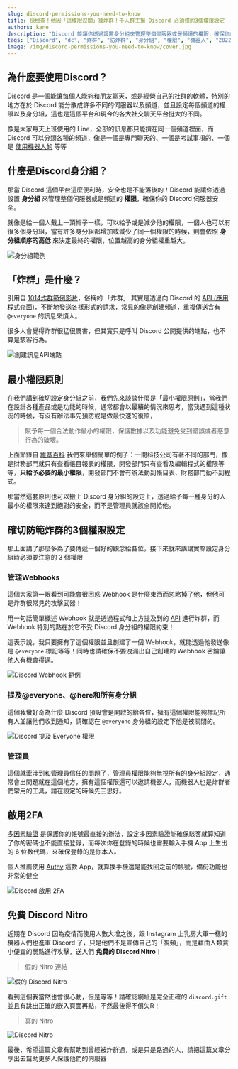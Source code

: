 ---
slug: discord-permissions-you-need-to-know
title: 快檢查！他因「這權限沒關」被炸群！千人群主揭 Discord 必須懂的3個權限設定
authors: kane
description: "Discord 能讓你透過設置身分組來管理整個伺服器或是頻道的權限，確保你的 Discord 伺服器及頻道安全，這篇文章將講述如何避免你的群組受到炸群機器人炸群的危險，並且提及到免費 Discord Nitro 所帶來的危害"
tags: ["Discord", "dc", "炸群", "防炸群", "身分組", "權限", "機器人", "2022"]
image: /img/discord-permissions-you-need-to-know/cover.jpg
---

<TOCInline toc={toc}/>

## 為什麼要使用Discord？

[Discord](https://discord.com/) 是一個能讓每個人能夠和朋友聊天，或是經營自己的社群的軟體，特別的地方在於 Discord 能分散成許多不同的伺服器以及頻道，並且設定每個頻道的權限以及身分組，這也是這個平台和現今的各大社交聊天平台挺大的不同。

像是大家每天上班使用的 Line，全部的訊息都只能擠在同一個頻道裡面，而 Discord 可以分類各種的頻道，像是一個是專門聊天的、一個是考試事項的、一個是 [使用機器人的](/blog/how-to-invite-bot) 等等

<!--truncate-->

<Adsense/>

## 什麼是Discord身分組？

那當 Discord 這個平台這麼便利時，安全也是不能落後的！Discord 能讓你透過設置 **身分組** 來管理整個伺服器或是頻道的 **權限**，確保你的 Discord 伺服器安全。

就像是給一個人戴上一頂帽子一樣，可以給予或是減少他的權限，一個人也可以有很多個身分組，當有許多身分組都增加或減少了同一個權限的時候，則會依照 **身分組順序的高低** 來決定最終的權限，位置越高的身分組權重越大。

![身分組範例](/img/discord-permissions-you-need-to-know/roles-example.png)

## 「炸群」是什麼？

引用自 [1014炸群範例影片](https://www.youtube.com/watch?v=VYQZnkJ1nrI)，俗稱的 「炸群」 其實是透過向 Discord 的 [API (應用程式介面)](https://zh.wikipedia.org/wiki/%E5%BA%94%E7%94%A8%E7%A8%8B%E5%BA%8F%E6%8E%A5%E5%8F%A3)，不斷地發送各樣形式的請求，常見的像是創建頻道，重複傳送含有 `@everyone` 的訊息來煩人。

<div className="player-container">
	<ReactPlayer url="https://www.youtube.com/watch?v=VYQZnkJ1nrI" controls light width="100%"/>
</div>

很多人會覺得炸群很猛很厲害，但其實只是呼叫 Discord 公開提供的端點，也不算是駭客行為。

![創建訊息API端點](/img/discord-permissions-you-need-to-know/create-message-endpoint.png)

<Adsense/>

## 最小權限原則

在我們講到確切設定身分組之前，我們先來談談什麼是「最小權限原則」，當我們在設計各種產品或是功能的時候，通常都會以最糟的情況來思考，當我遇到這種狀況的時候，有沒有辦法事先預防或是做最快速的復原，

> 賦予每一個合法動作最小的權限，保護數據以及功能避免受到錯誤或者惡意行為的破壞。

上面節錄自 [維基百科](https://zh.wikipedia.org/wiki/%E6%9C%80%E5%B0%8F%E6%9D%83%E9%99%90%E5%8E%9F%E5%88%99) 我們來舉個簡單的例子：一間科技公司有著不同的部門，像是財務部門就只有查看帳目報表的權限，開發部門只有查看及編輯程式的權限等等，**只給予必要的最小權限**，開發部門不會有辦法動到帳目表、財務部門動不到程式。

<Adsense/>

那當然這套原則也可以搬上 Discord 身分組的設定上，透過給予每一種身分的人最小的權限來達到絕對的安全，而不是管理員就該全開給他。

## 確切防範炸群的3個權限設定

那上面講了那麼多為了要傳遞一個好的觀念給各位，接下來就來講講實際設定身分組時必須要注意的 3 個權限

### 管理Webhooks

這個大家第一眼看到可能會很困惑 Webhook 是什麼東西而忽略掉了他，但他可是炸群很常見的攻擊武器！

用一句話簡單概述 Webhook 就是透過程式和上方提及到的 [API](https://zh.wikipedia.org/wiki/%E5%BA%94%E7%94%A8%E7%A8%8B%E5%BA%8F%E6%8E%A5%E5%8F%A3) 進行炸群，而 Webhook 特別的點在於它不受 Discord 身分組的權限約束！

<Adsense/>

這表示說，我只要擁有了這個權限並且創建了一個 Webhook，就能透過他發送像是 `@everyone` 標記等等！同時也請確保不要洩漏出自己創建的 Webhook 密鑰讓他人有機會得逞。

![Discord Webhook 範例](/img/discord-permissions-you-need-to-know/webhook-example.png)

### 提及@everyone、@here和所有身分組

這個我蠻好奇為什麼 Discord 預設會是開啟的給各位，擁有這個權限能夠標記所有人並讓他們收到通知，請確認在 `@everyone` 身分組的設定下他是被關閉的。

![Discord 提及 Everyone 權限](/img/discord-permissions-you-need-to-know/mention-everyone.png)

### 管理員

<Adsense/>

這個就牽涉到和管理員信任的問題了，管理員權限能夠無視所有的身分組設定，通常會出問題就在這個地方，擁有這個權限還可以邀請機器人，而機器人也是炸群者們常用的工具，請在設定的時候先三思好。

## 啟用2FA

[多因素驗證](https://zh.wikipedia.org/wiki/%E5%A4%9A%E9%87%8D%E8%A6%81%E7%B4%A0%E9%A9%97%E8%AD%89) 是保護你的帳號最直接的辦法，設定多因素驗證能確保駭客就算知道了你的密碼也不能直接登錄，而每次你在登錄的時候也需要輸入手機 App 上生出的 6 位數代碼，來確保登錄的是你本人。

個人推薦使用 [Authy](https://play.google.com/store/apps/details?id=com.authy.authy&hl=zh_TW&gl=US) 這款 App，就算換手機還是能找回之前的帳號，備份功能也非常的健全

![Discord 啟用 2FA](/img/discord-permissions-you-need-to-know/enable-2fa.png)

<Adsense/>

## 免費 Discord Nitro

近期在 Discord 因為疫情而使用人數大增之後，跟 Instagram 上乳房大軍一樣的機器人們也進軍 Discord 了，只是他們不是宣傳自己的「視頻」，而是藉由人類貪小便宜的弱點進行攻擊，送人們 **免費的 Discord Nitro**！

> 假的 Nitro 連結

![假的 Discord Nitro](/img/discord-permissions-you-need-to-know/fake-discord-nitro.png)

看到這個我當然也會很心動，但是等等！請確認網址是完全正確的 `discord.gift` 並且有跳出正確的嵌入頁面再點，不然最後得不償失R！
> 真的 Nitro

![Discord Nitro](/img/discord-permissions-you-need-to-know/real-nitro.png)

最後，希望這篇文章有幫助到曾經被炸群過，或是只是路過的人，請把這篇文章分享出去幫助更多人保護他們的伺服器

<Adsense/>

